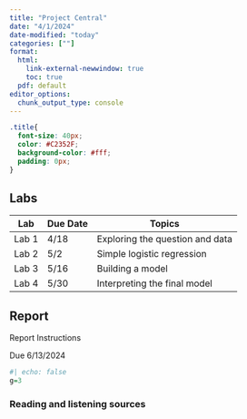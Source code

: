 ```yaml
---
title: "Project Central"
date: "4/1/2024"
date-modified: "today"
categories: [""]
format: 
  html:
    link-external-newwindow: true
    toc: true
  pdf: default
editor_options: 
  chunk_output_type: console
---
```


```css
.title{
  font-size: 40px;
  color: #C2352F;
  background-color: #fff;
  padding: 0px;
}
```

## Labs

| Lab   | Due Date | Topics                          |
|-------|----------|---------------------------------|
| Lab 1 | 4/18     | Exploring the question and data |
| Lab 2 | 5/2      | Simple logistic regression      |
| Lab 3 | 5/16     | Building a model                |
| Lab 4 | 5/30     | Interpreting the final model    |

## Report

Report Instructions

Due 6/13/2024

```r
#| echo: false
g=3
```

### Reading and listening sources
